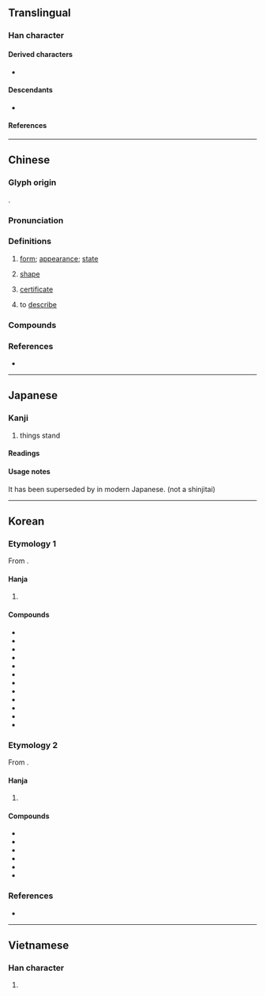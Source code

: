 {{also|状}}
{{character info}}
==Translingual==

===Han character===
{{Han char|rn=94|rad=犬|as=04|sn=8|four=33134|canj=VMIK|ids=⿰爿犬}}

====Derived characters====
* {{l|mul|[[𣶍]], [[𣈚]], [[𥇺]], [[𨡧]], [[𦲚]], [[𡘾]]}}

====Descendants====
* {{l|mul|[[状]]}}

====References====
{{Han ref|kx=0707.130|dkj=20280|dj=1119.300|hdz=21334.030|uh=72C0}}

----

==Chinese==
{{zh-forms|s=状}}

===Glyph origin===
{{Han etym}}
{{Han compound|爿|犬|c1=p|c2=s|ls=psc}}.

===Pronunciation===
{{zh-pron
|m=zhuàng
|m-s=zuang4
|c=zong6
|c-t=
|g=
|h=pfs=chhong
|j=zuon3
|mb=
|md=cê̤ng/cáung
|mn=chōng/chiōng/chn̄g
|mn_note=chōng - literary; chiōng/chn̄g - vernacular
|mn-t=zuang6/zeng7
|mn-t_note=zeng7 - “certificate”
|w=3zaan
|x=
|mc=y
|oc=y
|cat=n,v
}}

===Definitions===
{{zh-hanzi}}

# {{zh-no-solo}} [[form]]; [[appearance]]; [[state]]
# {{zh-no-solo}} [[shape]]
# {{zh-no-solo}} [[certificate]]
# {{zh-no-solo}} to [[describe]]

===Compounds===
{{zh-der|供狀|千狀萬端|任命狀|回狀|告狀本|不可名狀|下狀|保護狀制|勒狀|伏狀|千變萬狀|告陰狀|慘狀|巔峰狀態|不可狀|對狀|井柱狀圖|出言無狀|信用狀|中狀元|御狀|不堪言狀|帶狀疱疹|形狀|性狀|告狀|帶狀|冠狀動脈|島狀丘陵|怪狀|大會狀|安於現狀|情狀|得意之狀|委任狀|妖形怪狀|凸狀|報狀|告御狀|保狀|壺狀花冠|名狀|凹狀|原狀|千狀萬態|千態萬狀|出狀況|徵狀|具狀|信任狀|奇形怪狀|環狀剝皮|房狀|款狀|現狀|狀本兒|棒狀桿菌|水狀液|所有權狀|波狀熱|招狀|玻璃狀態|牒狀|狀聲詞|病患狀|狀師|晶狀體|狀元籌|狀元及第|獎狀|狀元紅|殊形詭狀|投名狀|無狀|窮形極狀|穗狀花序|掌狀脈|斑狀齒|狀元餅|畫伏狀|星芒狀|甲狀腺|打通狀|狀況|憨狀可掬|甲狀軟骨|狼狽萬狀|掌狀複葉|狀詞|睫狀肌|病狀|癥狀|萬狀|症狀|文狀|甲狀腺腫|甲狀腺素|環狀軟骨|球狀星團|獻狀|狀語|狀頭|狀貌|狀紙|狀態|狀子|插狀|異狀|摹狀|殊形妙狀|申狀|殊形怪狀|狀元|膠著狀態|莫可名狀|詭形殊狀|羽狀脈|詞狀|緊急狀態|褒狀|行狀|結狀|葉狀體|葉狀植物|詭形怪狀|軍令狀|羽狀複葉|蕈狀雲|網狀系統|黑驢告狀|門狀|首狀|難為狀|難以名狀|言狀|罪狀|舌狀花|貪濁有狀|飽和狀態|陰狀|自供狀|螺旋狀|訴狀|詭狀異形|蟹狀星雲|關門狀|網狀脈|輻狀花冠|總狀花序|陳狀|狀態詞|死狀}}

===References===
* {{R:yue:Hanzi}}

----

==Japanese==

===Kanji===
{{ja-kanji|grade=|rs=犬04}}

# things stand

====Readings====
{{ja-readings
|on=じょう
|kun=
}}

====Usage notes====
It has been superseded by {{ja-l|状}} in modern Japanese. (not a shinjitai)

----

==Korean==

===Etymology 1===
From {{der|ko|ltc|-}} {{ltc-l|狀|id=1}}. {{hanja-hunmong|자ᇰ〯|cang|書式#상35A_2}}

====Hanja====
{{ko-hanja-search}}
{{ko-hanja|형상|상}}

# {{hanja form of|상|[[form]]; [[appearance]]; [[state]]; [[shape]]}}

====Compounds====
{{der-top3|Compounds}}
* {{ko-l|현상|現狀}}
* {{ko-l|증상|症狀}}
* {{ko-l|실상|實狀}}
* {{ko-l|형상|形狀}}
* {{ko-l|참상|慘狀}}
* {{ko-l|원상|原狀}}
* {{ko-l|정상|情狀}}
* {{ko-l|죄상|罪狀}}
* {{ko-l|흉상|[[凶狀]]/[[兇狀]]}}
* {{ko-l|상태|[[state]]|狀態}}
* {{ko-l|상황|[[situation]]|狀況}}
* {{ko-l|갑상선|甲狀腺}}
{{der-bottom}}

===Etymology 2===
From {{der|ko|ltc|-}} {{ltc-l|狀|id=1}}.

====Hanja====
{{ko-hanja|문서|장}}

# {{hanja form of|장|[[document]]; [[certificate]]}}

====Compounds====
{{der-top3|Compounds}}
* {{ko-l|영장|令狀}}
* {{ko-l|송장|送狀}}
* {{ko-l|답장|答狀}}
* {{ko-l|상장|賞狀}}
* {{ko-l|행장|行狀}}
* {{ko-l|장원|狀元}}
{{der-bottom}}

===References===
* {{R:hanjadoc|7118}}

----

==Vietnamese==

===Han character===
{{vi-hantu|trạng|rs=犬04}}

# {{rfdef|vi|sort=犬04}}
